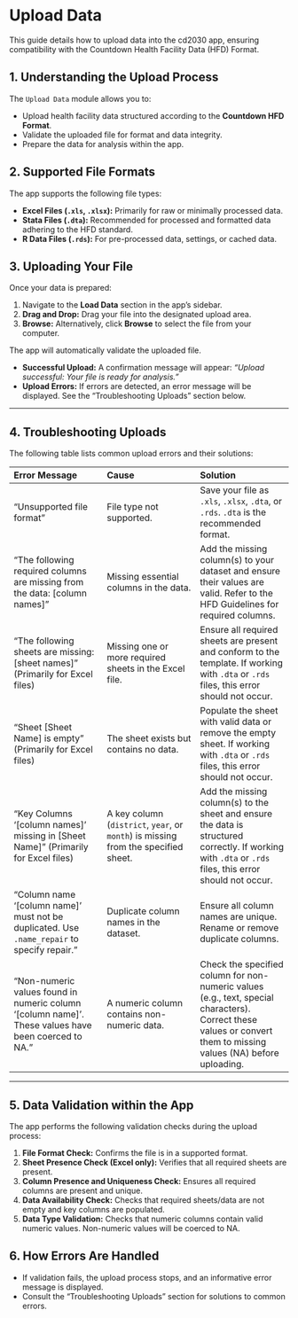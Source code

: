 # Upload Data {#sec-upload-data}

This guide details how to upload data into the cd2030 app, ensuring compatibility with the Countdown Health Facility Data (HFD) Format.

## 1. Understanding the Upload Process

The `Upload Data` module allows you to:

-   Upload health facility data structured according to the **Countdown HFD Format**.
-   Validate the uploaded file for format and data integrity.
-   Prepare the data for analysis within the app.

## 2. Supported File Formats

The app supports the following file types:

-   **Excel Files (`.xls`, `.xlsx`):** Primarily for raw or minimally processed data.
-   **Stata Files (`.dta`):** Recommended for processed and formatted data adhering to the HFD standard.
-   **R Data Files (`.rds`):** For pre-processed data, settings, or cached data.

## 3. Uploading Your File

Once your data is prepared:

1.  Navigate to the **Load Data** section in the app's sidebar.
2.  **Drag and Drop:** Drag your file into the designated upload area.
3.  **Browse:** Alternatively, click **Browse** to select the file from your computer.

The app will automatically validate the uploaded file.

-   **Successful Upload:** A confirmation message will appear: *"Upload successful: Your file is ready for analysis."*
-   **Upload Errors:** If errors are detected, an error message will be displayed. See the "Troubleshooting Uploads" section below.

------------------------------------------------------------------------

## 4. Troubleshooting Uploads

The following table lists common upload errors and their solutions:

| Error Message | Cause | Solution |
|:-----------------------|:-----------------------|:-----------------------|
| "Unsupported file format" | File type not supported. | Save your file as `.xls`, `.xlsx`, `.dta`, or `.rds`. `.dta` is the recommended format. |
| "The following required columns are missing from the data: \[column names\]" | Missing essential columns in the data. | Add the missing column(s) to your dataset and ensure their values are valid. Refer to the HFD Guidelines for required columns. |
| "The following sheets are missing: \[sheet names\]" (Primarily for Excel files) | Missing one or more required sheets in the Excel file. | Ensure all required sheets are present and conform to the template. If working with `.dta` or `.rds` files, this error should not occur. |
| "Sheet \[Sheet Name\] is empty" (Primarily for Excel files) | The sheet exists but contains no data. | Populate the sheet with valid data or remove the empty sheet. If working with `.dta` or `.rds` files, this error should not occur. |
| "Key Columns '\[column names\]' missing in \[Sheet Name\]" (Primarily for Excel files) | A key column (`district`, `year`, or `month`) is missing from the specified sheet. | Add the missing column(s) to the sheet and ensure the data is structured correctly. If working with `.dta` or `.rds` files, this error should not occur. |
| "Column name '\[column name\]' must not be duplicated. Use `.name_repair` to specify repair." | Duplicate column names in the dataset. | Ensure all column names are unique. Rename or remove duplicate columns. |
| "Non-numeric values found in numeric column '\[column name\]'. These values have been coerced to NA." | A numeric column contains non-numeric data. | Check the specified column for non-numeric values (e.g., text, special characters). Correct these values or convert them to missing values (NA) before uploading. |

------------------------------------------------------------------------

## 5. Data Validation within the App

The app performs the following validation checks during the upload process:

1.  **File Format Check:** Confirms the file is in a supported format.
2.  **Sheet Presence Check (Excel only):** Verifies that all required sheets are present.
3.  **Column Presence and Uniqueness Check:** Ensures all required columns are present and unique.
4.  **Data Availability Check:** Checks that required sheets/data are not empty and key columns are populated.
5.  **Data Type Validation:** Checks that numeric columns contain valid numeric values. Non-numeric values will be coerced to NA.

## 6. How Errors Are Handled

-   If validation fails, the upload process stops, and an informative error message is displayed.
-   Consult the "Troubleshooting Uploads" section for solutions to common errors.
